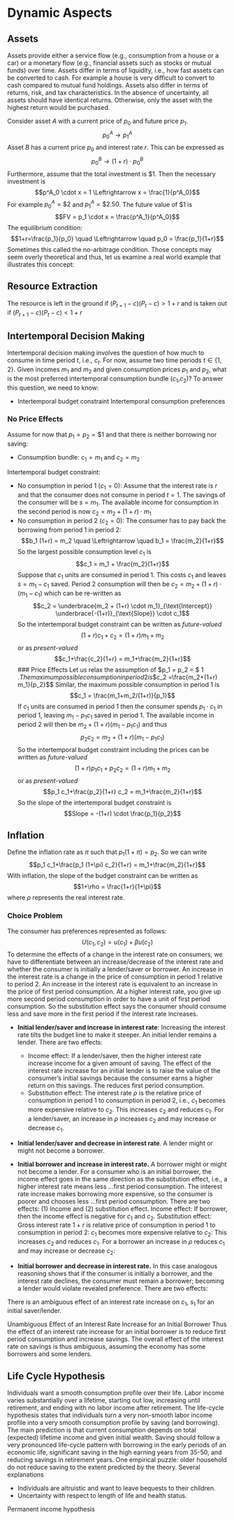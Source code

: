 # Dynamic Aspects

## Assets
Assets provide either a service flow (e.g., consumption from a house or a car) or a monetary flow (e.g., financial assets such as stocks or mutual funds) over time. Assets differ in terms of liquidity, i.e., how fast assets can be converted to cash. For example a house is very difficult to convert to cash compared to mutual fund holdings. Assets also differ in terms of returns, risk, and tax characteristics. In the absence of uncertainty, all assets should have identical returns. Otherwise, only the asset with the highest return would be purchased.

Consider asset $A$ with a current price of $p_0$ and future price $p_1$. 
$$p^A_0 \rightarrow p^A_1$$
Asset $B$ has a current price $p_0$ and interest rate $r$. This can be expressed as
$$p^B_0 \rightarrow (1+r) \cdot p^B_0$$
Furthermore, assume that the total investment is \$1. Then the necessary investment is
$$p^A_0 \cdot x = 1 \Leftrightarrow x = \frac{1}{p^A_0}$$
For example $p^A_0=\$2$ and $p^A_1=\$2.50$. The future value of \$1 is
$$FV = p_1 \cdot x = \frac{p^A_1}{p^A_0}$$
The equilibrium condition:
$$1+r=\frac{p_1}{p_0}  \quad \Leftrightarrow \quad p_0 = \frac{p_1}{1+r}$$
Sometimes this called the no-arbitrage condition. Those concepts may seem overly theoretical and thus, let us examine a real world example that illustrates this concept: 

## Resource Extraction
\begin{equation}
    \frac{P_{t+1}-c}{P_t-c}=1+r
\end{equation}
The resource is left in the ground if $(P_{t+1}-c)(P_t-c)>1+r$ and is taken out if $(P_{t+1}-c)(P_t-c)<1+r$

## Intertemporal Decision Making
Intertemporal decision making involves the question of how much to consume in time period $t$, i.e., $c_t$. For now, assume two time periods $t \in \{1,2\}$. Given incomes $m_1$ and $m_2$ and given consumption prices $p_1$ and $p_2$, what is the most preferred intertemporal consumption bundle ($c_1$,$c_2$)? To answer this question, we need to know:

- Intertemporal budget constraint
 Intertemporal consumption preferences

### No Price Effects
Assume for now that $p_1 = p_2 = \$1$ and that there is neither borrowing nor saving:

- Consumption bundle: $c_1 = m_1$ and $c_2 = m_2$

Intertemporal budget constraint:

- No consumption in period 1 ($c_1 = 0$): Assume that the interest rate is $r$ and that the consumer does not consume in period $t=1$. The savings of the consumer will be $s=m_1$. The available income for consumption in the second period is now $c_2 = m_2+(1+r) \cdot m_1$
- No consumption in period 2 ($c_2 = 0$): The consumer has to pay back the borrowing from period 1 in period 2:
  $$b_1 (1+r) = m_2 \quad \Leftrightarrow \quad b_1 = \frac{m_2}{1+r}$$
So the largest possible consumption level $c_1$ is
$$c_1 = m_1 + \frac{m_2}{1+r}$$
Suppose that $c_1$ units are consumed in period 1. This costs $c_1$ and leaves $s = m_1- c_1$ saved. Period 2 consumption will then be $c_2 = m_2+(1+r) \cdot (m_1-c_1)$ which can be re-written as
$$c_2 = \underbrace{m_2 + (1+r) \cdot m_1}_{\text{Intercept}} \underbrace{-(1+r)}_{\text{Slope}} \cdot c_1$$
So the intertemporal budget constraint can be written as *future-valued*
$$(1+r) c_1 + c_2 = (1+r) m_1 + m_2$$
or as *present-valued*
$$c_1+\frac{c_2}{1+r} = m_1+\frac{m_2}{1+r}$$
### Price Effects
Let us relax the assumption of $p_1 = p_2 = \$ 1 $. The maximum possible consumption in period 2 is
$$c_2 =\frac{m_2+(1+r) m_1}{p_2}$$
Similar, the maximum possible consumption in period 1 is
$$c_1 = \frac{m_1+m_2/(1+r)}{p_1}$$
If $c_1$ units are consumed in period 1 then the consumer spends $p_1 \cdot c_1$ in period 1, leaving $m_1 - p_1 c_1$ saved in period 1. The available income in period 2 will then be $m_2+(1+r) (m_1 - p_1  c_1)$ and thus
$$p_2 c_2 = m_2 + (1+r) (m_1-p_1 c_1)$$
So the intertemporal budget constraint including the prices can be written as *future-valued*
$$(1+r) p_1 c_1 + p_2 c_2 = (1+r) m_1 + m_2$$
or as *present-valued*
$$p_1 c_1+\frac{p_2}{1+r} c_2 = m_1+\frac{m_2}{1+r}$$
So the slope of the intertemporal budget constraint is
$$Slope = -(1+r) \cdot \frac{p_1}{p_2}$$

## Inflation
Define the inflation rate as $\pi$ such that $p_1 (1+\pi) = p_2$. So we can write
$$p_1 c_1+\frac{p_1 (1+\pi) c_2}{1+r} = m_1+\frac{m_2}{1+r}$$
With inflation, the slope of the budget constraint can be written as
$$1+\rho = \frac{1+r}{1+\pi}$$
where $\rho$ represents the real interest rate.

### Choice Problem
The consumer has preferences represented as follows:
$$U(c_1,c_2) = u(c_1) + \beta u(c_2)$$
To determine the effects of a change in the interest rate on consumers, we have to differentiate between an increase/decrease of the interest rate and whether the consumer is initially a lender/saver or borrower. An increase in the interest rate is a change in the price of consumption in period 1 relative to period 2. An increase in the interest rate is equivalent to an increase in the price of first period consumption. At a higher interest rate, you give up more second period consumption in order to have a unit of first period consumption. So the substitution effect says the consumer should consume less and save more in the first period if the interest rate increases.

- **Initial lender/saver and increase in interest rate**: Increasing the interest rate tilts the budget line to make it steeper. An initial lender remains a lender. There are two effects:
    - Income effect: If a lender/saver, then the higher interest rate increase income for a given amount of saving. The effect of the interest rate increase for an initial lender is to raise the value of the consumer’s initial savings because the consumer earns a higher return on this savings. The reduces first period consumption.
    - Substitution effect: The interest rate $\rho$ is the relative price of consumption in period 1 to consumption in period 2, i.e., $c_1$ becomes more expensive relative to $c_2$. This increases $c_2$ and reduces $c_1$.
    For a lender/saver, an increase in $\rho$ increases $c_2$ and may increase or decrease $c_1$.

- **Initial lender/saver and decrease in interest rate**. A lender might or might not become a
            borrower.
- **Initial borrower and increase in interest rate.** A borrower might or might not become a lender. For a consumer who is an initial borrower, the income effect goes in the same direction as the substitution effect, i.e., a higher interest rate means less …first period consumption. The interest rate increase makes borrowing more expensive, so the consumer is poorer and chooses less …first period consumption. There are two effects: (1) Income and (2) substitution effect. 
     Income effect: If borrower, then the income effect is negative for $c_1$ and $c_2$.
      Substitution effect: Gross interest rate $1+r$ is relative price of consumption in period 1 to consumption in period 2: $c_1$ becomes more expensive relative to $c_2$: This increases $c_2$ and reduces $c_1$. For a borrower an increase in $\rho$ reduces $c_1$ and may increase or decrease $c_2$:
      
- **Initial borrower and decrease in interest rate.**  In this case analogous reasoning shows that if the consumer is initially a borrower, and the interest rate declines, the consumer must remain a borrower; becoming a lender would violate revealed preference. There are two effects:

There is an ambiguous effect of an interest rate increase on $c_1$, $s_1$ for an initial saver/lender.

Unambiguous Effect of an Interest Rate Increase for an Initial Borrower Thus the effect of an interest rate increase for an initial borrower is to reduce first period consumption and increase savings. The overall effect of the interest rate on savings is thus ambiguous, assuming the economy has some borrowers and some lenders.

## Life Cycle Hypothesis
Individuals want a smooth consumption profile over their life. Labor income varies substantially over a lifetime, starting out low, increasing until retirement, and ending with no labor income after retirement. The life-cycle hypothesis states that individuals turn a very non-smooth labor income profile into a very smooth consumption profile by saving (and borrowing). The main prediction is that current consumption depends on total (expected) lifetime income and given initial wealth. Saving should follow a very pronounced life-cycle pattern with borrowing in the early periods of an economic life, significant saving in the high earning years from 35-50, and reducing savings in retirement years. One empirical puzzle: older household do not reduce saving to the extent predicted by the theory. Several explanations

- Individuals are altruistic and want to leave bequests to their children.
- Uncertainty with respect to length of life and health status.

Permanent income hypothesis